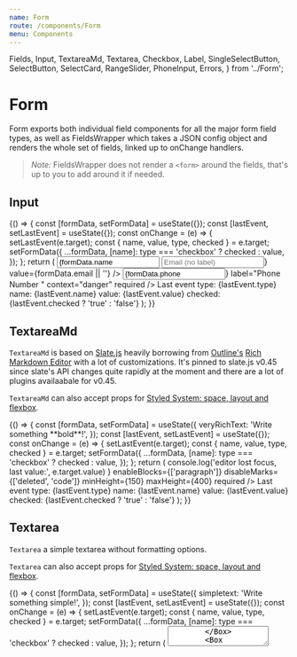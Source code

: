 ```yaml
---
name: Form
route: /components/Form
menu: Components
---
```



  Fields,
  Input,
  TextareaMd,
  Textarea,
  Checkbox,
  Label,
  SingleSelectButton,
  SelectButton,
  SelectCard,
  RangeSlider,
  PhoneInput,
  Errors,
} from '../Form';

# Form

Form exports both individual field components for all the major form field types,
as well as FieldsWrapper which takes a JSON config object and renders the whole set of fields, linked up to onChange handlers.

> _Note:_ FieldsWrapper does not render a `<form>` around the fields, that's up to you to add around it if needed.

## Input

<Props of={Input} />

<Playground>
  {() => {
    const [formData, setFormData] = useState({});
    const [lastEvent, setLastEvent] = useState({});
    const onChange = (e) => {
      setLastEvent(e.target);
      const { name, value, type, checked } = e.target;
      setFormData({
        ...formData,
        [name]: type === 'checkbox' ? checked : value,
      });
    };
    return (
      <Flex>
        <Box margin="base" padding="base" maxWidth="400px">
          <Input
            name="name"
            label="Name (with default marginBottom)"
            placeholder="Name"
            onChange={onChange}
            value={formData.name || ''}
          />
          <Input
            name="email"
            placeholder="Email (no label)"
            onChange={onChange}
            icon={<FiMail />}
            value={formData.email || ''}
          />
          <Input
            marginBottom="none"
            name="phone"
            type="tel"
            placeholder="Phone number (no marginBottom)"
            onChange={onChange}
            value={formData.phone || ''}
            icon={<FiPhone />}
            label="Phone Number "
            context="danger"
            required
          />
        </Box>
        <Box
          margin="base"
          padding="base"
          maxWidth="300px"
          bg="neutral.darker"
          color="white"
          borderRadius="5px"
        >
          <Paragraph>Last event</Paragraph>
          <UnorderedList>
            <ListItem>type: {lastEvent.type}</ListItem>
            <ListItem>name: {lastEvent.name}</ListItem>
            <ListItem>value: {lastEvent.value}</ListItem>
            <ListItem>checked: {lastEvent.checked ? 'true' : 'false'}</ListItem>
          </UnorderedList>
        </Box>
      </Flex>
    );
  }}
</Playground>

## TextareaMd

`TextareaMd` is based on [Slate.js](https://docs.slatejs.org) heavily borrowing from [Outline's](http://getoutline.com) [Rich Markdown Editor](https://github.com/outline/rich-markdown-editor) with a lot of customizations.
It's pinned to slate.js v0.45 since slate's API changes quite rapidly at the moment and there are a lot of plugins availaabale for v0.45.

<Props of={TextareaMd} />

`TextareaMd` can also accept props for [Styled System: space, layout and flexbox](https://styled-system.com/api).

<Playground>
  {() => {
    const [formData, setFormData] = useState({
      veryRichText: 'Write something **bold**!',
    });
    const [lastEvent, setLastEvent] = useState({});
    const onChange = (e) => {
      setLastEvent(e.target);
      const { name, value, type, checked } = e.target;
      setFormData({
        ...formData,
        [name]: type === 'checkbox' ? checked : value,
      });
    };
    return (
      <Flex>
        <Box margin="base" padding="base" maxWidth="500px">
          <TextareaMd
            name="veryRichText"
            label="Write something exciting"
            initialValue={formData.veryRichText || ''}
            onChange={onChange}
            onBlur={(e) =>
              console.log('editor lost focus, last value:', e.target.value)
            }
            enableBlocks={['paragraph']}
            disableMarks={['deleted', 'code']}
            minHeight={150}
            maxHeight={400}
            required
          />
        </Box>
        <Box
          margin="base"
          padding="base"
          maxWidth="300px"
          bg="neutral.darker"
          color="white"
          borderRadius="5px"
        >
          <Paragraph>Last event</Paragraph>
          <UnorderedList>
            <ListItem>type: {lastEvent.type}</ListItem>
            <ListItem>name: {lastEvent.name}</ListItem>
            <ListItem>value: {lastEvent.value}</ListItem>
            <ListItem>checked: {lastEvent.checked ? 'true' : 'false'}</ListItem>
          </UnorderedList>
        </Box>
      </Flex>
    );
  }}
</Playground>

## Textarea

`Textarea` a simple textarea without formatting options.

<Props of={Textarea} />

`Textarea` can also accept props for [Styled System: space, layout and flexbox](https://styled-system.com/api).

<Playground>
  {() => {
    const [formData, setFormData] = useState({
      simpletext: 'Write something simple!',
    });
    const [lastEvent, setLastEvent] = useState({});
    const onChange = (e) => {
      setLastEvent(e.target);
      const { name, value, type, checked } = e.target;
      setFormData({
        ...formData,
        [name]: type === 'checkbox' ? checked : value,
      });
    };
    return (
      <Flex>
        <Box margin="base" padding="base" maxWidth="500px">
          <Textarea
            name="simpletext"
            label="Write something exciting"
            value={formData.simpletext || ''}
            onChange={onChange}
            minHeight={150}
            maxHeight={400}
            required
          />
        </Box>
        <Box
          margin="base"
          padding="base"
          maxWidth="300px"
          bg="neutral.darker"
          color="white"
          borderRadius="5px"
        >
          <Paragraph>Last event</Paragraph>
          <UnorderedList>
            <ListItem>type: {lastEvent.type}</ListItem>
            <ListItem>name: {lastEvent.name}</ListItem>
            <ListItem>value: {lastEvent.value}</ListItem>
            <ListItem>checked: {lastEvent.checked ? 'true' : 'false'}</ListItem>
          </UnorderedList>
        </Box>
      </Flex>
    );
  }}
</Playground>

## Checkbox

Checkbox uses [rc-checkbox](https://github.com/react-component/checkbox) under the hood to handle events.

<Props of={Checkbox} />

Checkbox will expose an `event.target` with

- `name`
- `type` as `checkbox`
- `value` as a boolean indicating the `checked` value
- `checked` as a boolean indicating the `checked` value

Checkboxes need to be positioned with a `Box` for `margin` and `padding`

<Playground>
  {() => {
    const [formData, setFormData] = useState({ sendMarketing: true });
    const [lastEvent, setLastEvent] = useState({});
    const onChange = (e) => {
      setLastEvent(e.target);
      const { name, value, type, checked } = e.target;
      setFormData({
        ...formData,
        [name]: type === 'checkbox' ? checked : value,
      });
    };
    return (
      <Flex>
        <Box margin="base" padding="base" maxWidth="400px">
          <Input
            name="email"
            label="Email address"
            placeholder="Email"
            onChange={onChange}
            icon={<FiMail />}
            value={formData.email || ''}
          />
          <Box marginY="small">
            <Checkbox
              name="sendMarketing"
              checked={formData.sendMarketing || false}
              onChange={onChange}
              label="Send me marketing junk"
            />
          </Box>
          <Box marginY="small">
            <Checkbox
              name="acceptTandC"
              checked={formData.acceptTandC || false}
              onChange={onChange}
              label="I accept the Terms and Conditions"
            />
          </Box>
        </Box>
        <Box
          margin="base"
          padding="base"
          maxWidth="300px"
          bg="neutral.darker"
          color="white"
          borderRadius="5px"
        >
          <Paragraph>Last event</Paragraph>
          <UnorderedList>
            <ListItem>type: {lastEvent.type}</ListItem>
            <ListItem>name: {lastEvent.name}</ListItem>
            <ListItem>value: {lastEvent.value}</ListItem>
            <ListItem>checked: {lastEvent.checked ? 'true' : 'false'}</ListItem>
          </UnorderedList>
        </Box>
      </Flex>
    );
  }}
</Playground>

## SelectCard

<Props of={SelectCard} />

<Playground>
  {() => {
    const [formData, setFormData] = useState({ durations: ['1 day'] });
    const [lastEvent, setLastEvent] = useState({});
    const onChange = (e) => {
      setLastEvent(e.target);
      const { name, value, type, checked } = e.target;
      setFormData({ ...formData, [name]: value });
    };
    return (
      <Flex>
        <Box margin="base" padding="base" maxWidth="350px">
          <SelectCard
            name="durations"
            title="Select the duration of your experience"
            options={[
              { value: '1/2 day', label: '1/2 day' },
              { value: '1 day', label: '1 day' },
              { value: '2 days', label: '2 days' },
              { value: '1 week', label: '1 week' },
            ]}
            value={formData.durations}
            onChange={onChange}
            isMultiSelect
            marginBottom="base"
          />
          <SelectCard
            name="durations"
            title="Select the duration of your experience"
            options={[
              { value: '1/2 day', label: '1/2 day' },
              { value: '1 day', label: '1 day' },
              { value: '2 days', label: '2 days' },
              { value: '1 week', label: '1 week' },
            ]}
            value={formData.durations}
            onChange={onChange}
            isMultiSelect
            flexDirection="column"
          />
        </Box>
        <Box
          margin="base"
          padding="base"
          maxWidth="300px"
          bg="neutral.darker"
          color="white"
          borderRadius="5px"
        >
          <Paragraph>Last event</Paragraph>
          <UnorderedList>
            <ListItem>type: {lastEvent.type}</ListItem>
            <ListItem>name: {lastEvent.name}</ListItem>
            <ListItem>value: {JSON.stringify(lastEvent.value)}</ListItem>
            <ListItem>checked: {lastEvent.checked ? 'true' : 'false'}</ListItem>
          </UnorderedList>
        </Box>
      </Flex>
    );
  }}
</Playground>

## SelectButton

<Props of={SelectButton} />

<Playground>
  {() => {
    const [formData, setFormData] = useState({ durations: ['1 day'] });
    const [lastEvent, setLastEvent] = useState({});
    const onChange = (e) => {
      setLastEvent(e.target);
      const { name, value, type, checked } = e.target;
      setFormData({ ...formData, [name]: value });
    };
    return (
      <Flex>
        <Box margin="base" padding="base" maxWidth="500px" bg="whiteout.dark">
          <SelectButton
            name="durations"
            title="Select the duration of your experience"
            options={[
              { value: '1/2 day', label: '1/2 day' },
              { value: '1 day', label: '1 day' },
              { value: '2 days', label: '2 days' },
              { value: '1 week', label: '1 week' },
              { value: '2 weeks', label: '2 weeks' },
              { value: '1 month', label: '1 month' },
              { value: '1 quarter', label: '1 quarter' },
            ]}
            value={formData.durations}
            onChange={onChange}
            isMultiSelect
            marginBottom="base"
            numColumns={2}
            enableOther
            maxSelect={2}
          />
          <SelectButton
            name="durations"
            title="Select the duration of your experience"
            options={[
              { value: '1/2 day', label: '1/2 day' },
              { value: '1 day', label: '1 day' },
              { value: '2 days', label: '2 days' },
              { value: '1 week', label: '1 week' },
              { value: '2 weeks', label: '2 weeks' },
              { value: '1 month', label: '1 month' },
              { value: '1 quarter', label: '1 quarter' },
            ]}
            value={formData.durations}
            onChange={onChange}
            flexDirection="column"
            isMultiSelect
            enableWildcard
            wildcardText="All of the above"
          />
        </Box>
        <Box
          margin="base"
          padding="base"
          maxWidth="300px"
          bg="neutral.darker"
          color="white"
          borderRadius="5px"
        >
          <Paragraph>Last event</Paragraph>
          <UnorderedList>
            <ListItem>type: {lastEvent.type}</ListItem>
            <ListItem>name: {lastEvent.name}</ListItem>
            <ListItem>value: {JSON.stringify(lastEvent.value)}</ListItem>
            <ListItem>checked: {lastEvent.checked ? 'true' : 'false'}</ListItem>
          </UnorderedList>
        </Box>
      </Flex>
    );
  }}
</Playground>

## SingleSelectButton

<Props of={SingleSelectButton} />

We can use the `SingleSelectButton` with

- an `enableOther` flag and also
- add a `randomizeOptions` flag to randomize the options if we want to.

<Playground>
  {() => {
    const [formData, setFormData] = useState({ duration: '1 day' });
    const [lastEvent, setLastEvent] = useState({});
    const onChange = (e) => {
      setLastEvent(e.target);
      const { name, value, type, checked } = e.target;
      setFormData({
        ...formData,
        [name]: type === 'checkbox' ? checked : value,
      });
    };
    return (
      <Flex>
        <Box margin="base" padding="base" maxWidth="500px" bg="whiteout.dark">
          <SingleSelectButton
            name="duration"
            title="Select the duration of your experience"
            options={[
              { value: '1/2 day', label: '1/2 day' },
              { value: '1 day', label: '1 day' },
              { value: '1 week', label: '1 week' },
              { value: '2 weeks', label: '2 weeks' },
              { value: '1 month', label: '1 month' },
              { value: '1 quarter', label: '1 quarter' },
            ]}
            value={formData.duration}
            onChange={onChange}
            numColumns={2}
            enableOther
            randomizeOptions
            flexDirection="column"
          />
        </Box>
        <Box
          margin="base"
          padding="base"
          maxWidth="300px"
          bg="neutral.darker"
          color="white"
          borderRadius="5px"
        >
          <Paragraph>Last event</Paragraph>
          <UnorderedList>
            <ListItem>type: {lastEvent.type}</ListItem>
            <ListItem>name: {lastEvent.name}</ListItem>
            <ListItem>value: {lastEvent.value}</ListItem>
            <ListItem>checked: {lastEvent.checked ? 'true' : 'false'}</ListItem>
          </UnorderedList>
        </Box>
      </Flex>
    );
  }}
</Playground>

## Select

HDS exports `getSelectStyling(theme)` to be used with [React Select](https://react-select.com)

Invoke `getSelectStyling` by passing it the current theme object, to receive context-accurate `theme` and `styling` objects for all ReactSelect components.

### Standard Select

<Playground>
  {() => {
    const [lastEvent, setLastEvent] = useState({});
    const [formData, setFormData] = useState({
      select_multiple_with_preset_example: {
        value: 'Testing 123 value',
        label: 'testing-123-value',
      },
    });
    const onChange = (fieldName, event) => {
      setLastEvent(event.target);
      setFormData({
        ...formData,
        [event.target.name]: event.target.value,
      });
    };
    const options = [
      { value: 'chocolate', label: 'Chocolate' },
      { value: 'strawberry', label: 'Strawberry' },
      { value: 'vanilla', label: 'Vanilla' },
    ];
    const fields = [
      {
        name: 'select_one_example',
        type: 'select',
        label: `Select`,
        explain: 'Start typing to find your favorite flavor',
        options: options,
        value: formData.select_one_example || null,
      },
      {
        name: 'select_multiple_example',
        type: 'multi-select',
        label: `Select multiple if you dare`,
        options: options,
        value: formData.select_multiple_example || null,
      },
      {
        name: 'select_multiple_with_preset_example',
        type: 'multi-select',
        label: `Select multiple... preset by formData`,
        options: options,
        value: formData.select_multiple_with_preset_example || null,
      },
    ];
    return (
      <Flex>
        <Box margin="base" padding="base" maxWidth="400px">
          <Fields fields={fields} onChange={onChange} />
        </Box>
        <Box
          margin="small"
          padding="base"
          maxWidth="300px"
          bg="neutral.darker"
          color="white"
          borderRadius="5px"
        >
          <Paragraph>Last event</Paragraph>
          <UnorderedList>
            <ListItem>type: {lastEvent.type}</ListItem>
            <ListItem>name: {lastEvent.name}</ListItem>
            <ListItem>value: {JSON.stringify(lastEvent.value)}</ListItem>
            <ListItem>checked: {lastEvent.checked ? 'true' : 'false'}</ListItem>
            <ListItem>action: {lastEvent.action}</ListItem>
          </UnorderedList>
        </Box>
        <Box
          marginY="small"
          padding="base"
          maxWidth="250px"
          bg="neutral.darkest"
          color="white"
          borderRadius="5px"
        >
          <pre>
            <code>{JSON.stringify(formData, null, 2)}</code>
          </pre>
        </Box>
      </Flex>
    );
  }}
</Playground>

## Async & Creatable Select

<Playground>
  {() => {
    const [lastEvent, setLastEvent] = useState({});
    const [formData, setFormData] = useState({
      favorite_disco: {
        value: 'Testing 123 value',
        label: 'testing-123-value',
      },
    });
    const onChange = (fieldName, event) => {
      console.log(event);
      setLastEvent(event.target);
      setFormData({
        ...formData,
        [event.target.name]: event.target.value,
      });
    };
    const loadOptions = (inputValue) =>
      new Promise((resolve) => {
        setTimeout(() => {
          resolve([
            { value: inputValue, label: inputValue },
            { value: `Another ${inputValue}`, label: `another-${inputValue}` },
            {
              value: `Yet another ${inputValue}`,
              label: `yet-another-${inputValue}`,
            },
          ]);
        }, 500);
      });
    const fields = [
      {
        name: 'department',
        type: 'creatable-select',
        label: 'Your department, with a creatable-select',
        explain: `If you can't find your department create a new one`,
        options: [
          { value: 'Finance', label: 'finance' },
          { value: 'Marketing', label: 'marketing' },
          { value: 'Human Resources', label: 'human_resources' },
        ],
        value: formData.department || null,
      },
      {
        name: 'favorite_icecream',
        type: 'async-select',
        label: `Search it here with this async-select`,
        explain: 'Start typing to find your whatever',
        options: loadOptions,
        value: formData.favorite_icecream || null,
      },
      {
        name: 'favorite_disco',
        type: 'async-creatable-select',
        label: `Search it here with this async-creatable-select`,
        explain: 'Start typing to find... but its preset using formData',
        options: loadOptions,
        value: formData.favorite_disco || null,
      },
    ];
    return (
      <Flex>
        <Box margin="base" padding="base" maxWidth="400px">
          <Fields fields={fields} onChange={onChange} />
        </Box>
        <Box
          margin="small"
          padding="base"
          maxWidth="250px"
          bg="neutral.darker"
          color="white"
          borderRadius="5px"
        >
          <Paragraph>Last event</Paragraph>
          <UnorderedList>
            <ListItem>type: {lastEvent.type}</ListItem>
            <ListItem>name: {lastEvent.name}</ListItem>
            <ListItem>value: {JSON.stringify(lastEvent.value)}</ListItem>
            <ListItem>checked: {lastEvent.checked ? 'true' : 'false'}</ListItem>
            <ListItem>action: {lastEvent.action}</ListItem>
          </UnorderedList>
        </Box>
        <Box
          marginY="small"
          padding="base"
          maxWidth="250px"
          bg="neutral.darkest"
          color="white"
          borderRadius="5px"
        >
          <pre>
            <code>{JSON.stringify(formData, null, 2)}</code>
          </pre>
        </Box>
      </Flex>
    );
  }}
</Playground>

## RangeSlider

<Props of={RangeSlider} />
Props table might not render due to a [bug in docz](https://github.com/pedronauck/docz/issues/777)

<Playground>
  {() => {
    const [formData, setFormData] = useState({});
    const [lastEvent, setLastEvent] = useState({});
    const onChange = (e) => {
      setLastEvent(e.target);
      const { name, value } = e.target;
      setFormData({ ...formData, [name]: value });
    };
    return (
      <Flex>
        <Box margin="base" padding="base" maxWidth="400px">
          <Box bg="neutral.lighter">
            <RangeSlider
              name="engagement"
              value={formData.engagement}
              onChange={onChange}
            />
          </Box>
        </Box>
        <Box
          margin="base"
          padding="base"
          maxWidth="300px"
          bg="neutral.darker"
          color="white"
          borderRadius="5px"
        >
          <Paragraph>Last event</Paragraph>
          <UnorderedList>
            <ListItem>type: {lastEvent.type}</ListItem>
            <ListItem>name: {lastEvent.name}</ListItem>
            <ListItem>value: {lastEvent.value}</ListItem>
            <ListItem>checked: {lastEvent.checked ? 'true' : 'false'}</ListItem>
          </UnorderedList>
        </Box>
      </Flex>
    );
  }}
</Playground>

## Errors

<Props of={Errors} />
Props table might not render due to a [bug in docz](https://github.com/pedronauck/docz/issues/777)

<Playground>
  <Errors
    errors={[
      { msg: 'Custom errors from the backend' },
      new Error('And standard errors are supported'),
    ]}
  />
</Playground>

## Fields

<Props of={Fields} />

To render a complete form (without the form tag) use the `Fields` component.

Provide a config in object format like this:

```
fields = [
    {
      name: 'name',
      type: 'group',
      title: 'So, what is your name?',
      list: [
        {
          name: 'first_name',
          type: 'text',
          label: 'Your first name',
          placeholder: 'First name',
          required: true,
          renderWidth: 'full',
          maxLength: 25,
        },
        {
          name: 'last_name',
          type: 'text',
          label: 'Your surname',
          explain: 'Let me explain this',
          placeholder: 'Last Name',
          required: true,
          renderWidth: 'full',
          props: { marginBottom: 'none' }
        },
      ],
    },
    {
      name: 'phone',
      type: 'phoneinput',
      label: 'Your first name',
      placeholder: 'Phone Number',
      required: true,
      maxLength: 25,
    },
    {
      name: 'pitchmd',
      type: 'textareamd',
      title:
        'Pitch me baby, one more time! You got 30 seconds or 100 words. Go.',
      label: 'Your Pitch in Markdown',
      required: true,
      maxLength: 300,
      props: { minHeight: '150px' }
    },
    {
      name: 'pitch',
      type: 'textarea','
      title:
        'Pitch me baby, one more time! You got 30 seconds or 100 words. Go. This time in plain text.',
      label: 'Your Pitch Plain Text',
      required: true,
      maxLength: 300,
      props: { minHeight: '150px' }
    },
    {
      name: 'ready',
      type: 'checkbox',
      label: `I'm ready`,
    },
   {
      name: 'favourite_icecream',
      type: 'select',
      title:
        `What's your favourite ice cream flavor?`,
      label:
        `Select it from here`,
      explain: 'Start typing to find your favorite flavor',
      options: [
        { value: 'chocolate', label: 'Chocolate' },
        { value: 'strawberry', label: 'Strawberry' },
        { value: 'vanilla', label: 'Vanilla' }
      ]
    },
  ]
```

Field objects need to have a key `type` with one of the following values:

- `textarea` - renders a TextareaMd
- `creatable-select` - renders a [react-select Creatable](https://react-select.com/creatable) with HDS styling
- `select` or `multi-select` - renders a [react-select Select](https://react-select.com/home) with HDS styling (and `isMulti` prop)
- `async-select` - renders a [react-select Async](https://react-select.com/async) with HDS styling
- `group` - renderes adjecent fields, use the same field type for best layout, pass in grouped children fields in `list` key.
- any other type renders an [Input](#input) field and passes on the type as a prop
- **deprecated** `inline-submit` - renders an input field with an adjecent Seumut button (used in chat only, doesn't work well in conjuction with other fields.)

<Playground>
  {() => {
    const fieldsConfig = [
      {
        name: 'name',
        type: 'group',
        title: 'So, what is your name?',
        required: true,
        list: [
          {
            name: 'first_name',
            type: 'text',
            label: 'Your first name',
            placeholder: 'First name',
            required: true,
            renderWidth: 'full',
            maxLength: 25,
          },
          {
            name: 'last_name',
            type: 'text',
            label: 'Your surname',
            explain: 'Let me explain this',
            placeholder: 'Last Name',
            required: true,
            renderWidth: 'full',
            props: { marginBottom: 'none' },
          },
        ],
      },
      {
        name: 'phone',
        type: 'phoneinput',
        label: 'Your first name',
        placeholder: 'Phone Number',
        required: true,
        maxLength: 25,
      },
      {
        name: 'email',
        type: 'email',
        title: 'Provide your email for any communications',
        label: 'Email',
        explain: 'Your email address will not be shared with any third parties',
        placeholder: 'yourname@example.org',
        required: true,
        props: { marginBottom: 'none' },
      },
      {
        name: 'opt-in',
        type: 'single-select-button',
        title: 'Do you want to opt-in',
        explain: "We don't know for what either",
        options: [
          { value: 'hell no', label: 'Hell no!' },
          { value: 'oh yeah', label: 'Oh yeah!' },
        ],
        value: undefined,
        required: true,
      },
      {
        name: 'social',
        type: 'group',
        title: 'Socials...',
        list: [
          {
            name: 'instagram',
            type: 'text',
            label: 'Instagram',
            required: true,
            icon: <FiInstagram />,
          },
          {
            name: 'linkedin',
            type: 'text',
            label: 'LinkedIn Profile URL',
            icon: <FiLinkedin />,
          },
        ],
      },
      {
        name: 'pitchmd',
        type: 'textareamd',
        title:
          'Pitch me baby, one more time! You got 30 seconds or 100 words. Go.',
        label: 'Your Pitch in Markdown',
        required: true,
        maxLength: 300,
        props: { minHeight: '150px' },
      },
      {
        name: 'pitch',
        type: 'textarea',
        title:
          'Pitch me baby, one more time! You got 30 seconds or 100 words. Go. This time in plain text.',
        label: 'Your Pitch Plain Text',
        required: true,
        maxLength: 300,
        props: { minHeight: '150px' },
      },
      {
        name: 'ready',
        type: 'checkbox',
        label: `I'm ready`,
      },
      {
        name: 'favourite_icecream',
        type: 'select',
        title: `What's your favourite ice cream flavor?`,
        label: `Select it from here`,
        explain: 'Start typing to find your favorite flavor',
        options: [
          { value: 'chocolate', label: 'Chocolate' },
          { value: 'strawberry', label: 'Strawberry' },
          { value: 'vanilla', label: 'Vanilla' },
        ],
      },
      {
        name: 'message',
        type: 'inline-submit',
        placeholder: 'Type your message...',
        title: 'Chat with your host:',
        label: 'Message',
        submitText: 'Send',
      },
    ];
    const [formData, setFormData] = useState({});
    const handleChange = (fieldName, event) => {
      if (event && typeof event.preventDefault === 'function') {
        event.preventDefault();
      }
      if (event && event.target) {
        let newFormData = {
          ...formData,
          [fieldName]: event.target.value || event.target.checked,
        };
        setFormData(newFormData);
      }
    };
    const fieldsWithData = fieldsConfig.map((field) => {
      if (field.type === 'group') {
        let fieldsWithValue = { ...field };
        if (fieldsWithValue.list) {
          fieldsWithValue.list = fieldsWithValue.list.map((groupField) => {
            return { ...groupField, value: formData[groupField.name] };
          });
        }
        return fieldsWithValue;
      } else if (field.type === 'checkbox') {
        return { ...field, checked: formData[field.name] || false };
      } else {
        return { ...field, value: formData[field.name] };
      }
    });
    return <Fields fields={fieldsWithData} onChange={handleChange} />;
  }}
</Playground>

Can also be used to provide more styling to individual fields (such as: `maxLength`)

<Playground>
  {() => {
    const fieldsConfig = [
      {
        name: 'linkedin',
        type: 'text',
        label: 'LinkedIn Profile URL',
        icon: <FiLinkedin />,
        maxLength: 70,
      },
      {
        name: 'pitch',
        type: 'textarea',
        title:
          'Pitch me baby, one more time! You got 30 seconds or 100 words. Go.',
        label: 'Your Pitch',
        required: true,
        maxLength: 300,
        props: { minHeight: '100px' },
      },
    ];
    const handleChange = (fieldName, event) => {
      console.log(event.target);
    };
    return <Fields fields={fieldsConfig} onChange={handleChange} />;
  }}
</Playground>

## Sortable Drag&Drop Fields

<Props of={FieldsSortable} />

`FieldsSortable` behaves just like `Fields` with the only difference that it doesn't support grouped fields. It adds drag handles to each field and allows them to be ordered.

The drag and drop functionality is added by [react beautiful dnd](https://github.com/atlassian/react-beautiful-dnd), but `FieldsSortable` doesn't expose it's API, it'll take care of sorting the fields array and passes the sorted array back when it calls `onSort`.

<Playground>
  {() => {
    const [fieldsConfig, setFieldsConfig] = useState([
      {
        name: 'thing1',
        type: 'text',
        label: 'First thing',
      },
      {
        name: 'thing2',
        type: 'text',
        label: 'Second thing',
      },
      {
        name: 'thing3',
        type: 'text',
        label: 'Third thing',
      },
      {
        name: 'thing4',
        type: 'text',
        label: 'Fourth thing',
      },
    ]);
    const [formData, setFormData] = useState({});
    const handleChange = (fieldName, event) => {
      if (event && typeof event.preventDefault === 'function') {
        event.preventDefault();
      }
      if (event && event.target && event.target.value) {
        newFormData = {
          ...formData,
          [fieldName]: event.target.value || event.target.checked,
        };
      }
      setFormData(newFormData);
    };
    const handleSort = (newFieldsConfig) => {
      console.log(newFieldsConfig);
      setFieldsConfig(newFieldsConfig);
    };
    const fieldsWithData = fieldsConfig.map((field) => {
      return field.type === 'checkbox'
        ? { ...field, checked: formData[field.name] }
        : { ...field, value: formData[field.name] };
    });
    return (
      <FieldsSortable
        fields={fieldsWithData}
        onChange={handleChange}
        onSort={handleSort}
      />
    );
  }}
</Playground>

## PhoneInput

<Props of={PhoneInput} />

<Playground>
  {() => {
    const [formData, setFormData] = useState({});
    const [lastEvent, setLastEvent] = useState({});
    const onChange = (e) => {
      setLastEvent(e.target);
      const { name, value, type, checked } = e.target;
      setFormData({
        ...formData,
        [name]: type === 'checkbox' ? checked : value,
      });
    };
    return (
      <Flex>
        <Box margin="base" padding="base" maxWidth="400px">
          <PhoneInput
            marginBottom="none"
            name="phone"
            type="tel"
            placeholder="Phone number (no marginBottom)"
            onChange={onChange}
            value={formData.phone || ''}
            label="Phone Number "
            required
          />
        </Box>
        <Box
          margin="base"
          padding="base"
          maxWidth="300px"
          bg="neutral.darker"
          color="white"
          borderRadius="5px"
        >
          <Paragraph>Last event</Paragraph>
          <UnorderedList>
            <ListItem>type: {lastEvent.type}</ListItem>
            <ListItem>name: {lastEvent.name}</ListItem>
            <ListItem>value: {lastEvent.value}</ListItem>
          </UnorderedList>
        </Box>
      </Flex>
    );
  }}
</Playground>
